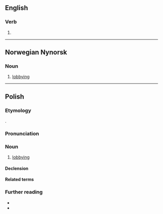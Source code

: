 ==English==

===Verb===
{{head|en|verb form}}

# {{present participle of|en|lob|nocat=1}}

----

==Norwegian Nynorsk==

===Noun===
{{nn-noun-f3}}

# {{lb|nn|political|colloquial}} [[lobbying]]
#: {{syn|nn|lobbyverksemd}}

----

==Polish==
{{wp|lang=pl}}

===Etymology===
{{bor+|pl|en|lobbying}}.

===Pronunciation===
{{pl-p|a=LL-Q809 (pol)-Olaf-lobbing.wav}}

===Noun===
{{pl-noun|m-in}}

# {{lb|pl|politics}} [[lobbying]]

====Declension====
{{pl-decl-noun-m-in|tantum=s}}

====Related terms====
{{col3|pl|title=adjectives|lobbistyczny|lobbystyczny}}
{{col3|pl|title=nouns|lobby|lobbista|lobbysta}}
{{col3|pl|title=verb|lobbować}}

===Further reading===
* {{R:pl:WSJP}}
* {{R:pl:PWN}}
